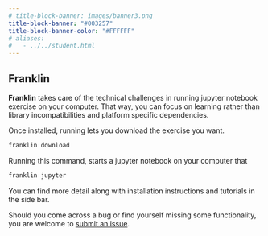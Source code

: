 ```yaml
---
# title-block-banner: images/banner3.png
title-block-banner: "#003257"
title-block-banner-color: "#FFFFFF"
# aliases:
#   - ../../student.html
---
```



<style>

/* #title-block-header {
  margin-block-end: 1rem;
  position: relative;
  margin-top: -1px;
  height: 100px;
  background-color: "#36B24A";
}

.quarto-title-banner {
  font-family:  Passata;
  margin-block-end: 1rem;
  position: relative;
  margin-top: -10px;
  height: 100%;
  background-color: "#36B24A";
} */

.quarto-title-banner {
  font-family:  Peto;
}
</style>


<!-- 
<style> 
* {
  font-family: Passata;
} 
</style>
 -->

## Franklin

**Franklin** takes care of the technical challenges in running jupyter notebook exercise on your computer. That way, you can focus on learning rather than library incompatibilities and platform specific dependencies. 

Once installed, running lets you download the exercise you want.

```.bash
franklin download
```

Running this command, starts a jupyter notebook on your computer that 

```.bash
franklin jupyter
```

You can find more detail along with installation instructions and tutorials in the side bar.

Should you come across a bug or find yourself missing some functionality, you are welcome to [submit an issue](https://github.com/munch-group/franklin/issues).